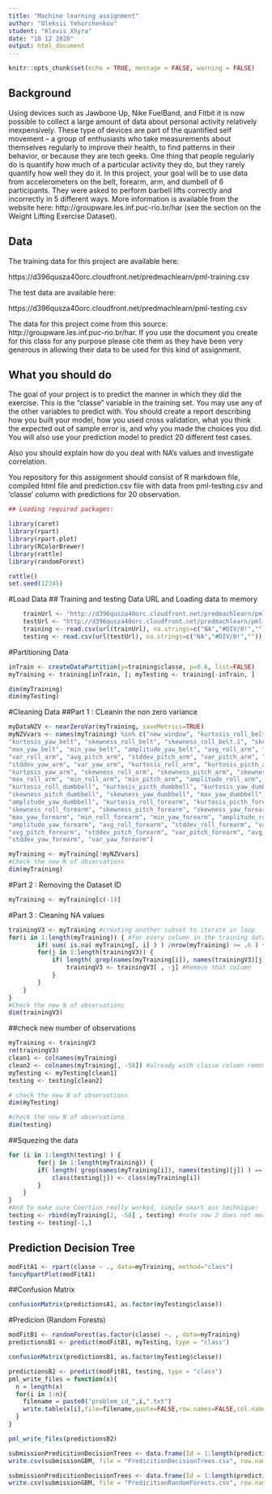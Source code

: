 ```yaml
---
title: "Machine learning assignment"
author: "Oleksii Yehorchenkov"
student: "Klevis Xhyra"
date: "10 12 2020"
output: html_document
---
```


```r
knitr::opts_chunk$set(echo = TRUE, message = FALSE, warning = FALSE)
```

## Background

Using devices such as Jawbone Up, Nike FuelBand, and Fitbit it is now possible to collect a large amount of data about personal activity relatively inexpensively. These type of devices are part of the quantified self movement – a group of enthusiasts who take measurements about themselves regularly to improve their health, to find patterns in their behavior, or because they are tech geeks. One thing that people regularly do is quantify how much of a particular activity they do, but they rarely quantify how well they do it. In this project, your goal will be to use data from accelerometers on the belt, forearm, arm, and dumbell of 6 participants. They were asked to perform barbell lifts correctly and incorrectly in 5 different ways. More information is available from the website here: http://groupware.les.inf.puc-rio.br/har (see the section on the Weight Lifting Exercise Dataset). 

## Data

The training data for this project are available here: 

https://d396qusza40orc.cloudfront.net/predmachlearn/pml-training.csv

The test data are available here:

https://d396qusza40orc.cloudfront.net/predmachlearn/pml-testing.csv

The data for this project come from this source: http://groupware.les.inf.puc-rio.br/har. If you use the document you create for this class for any purpose please cite them as they have been very generous in allowing their data to be used for this kind of assignment. 

## What you should do

The goal of your project is to predict the manner in which they did the exercise. This is the "classe" variable in the training set. You may use any of the other variables to predict with. You should create a report describing how you built your model, how you used cross validation, what you think the expected out of sample error is, and why you made the choices you did. You will also use your prediction model to predict 20 different test cases.

Also you should explain how do you deal with NA's values and investigate correlation.

You repository for this assignment should consist of R markdown file, compiled html file and prediction.csv file with data from pml-testing.csv and 'classe' column with predictions for 20 observation.



```r

## Loading required packages:

library(caret)
library(rpart)
library(rpart.plot)
library(RColorBrewer)
library(rattle)
library(randomForest)

rattle()
set.seed(12345)

```

#Load Data
## Training and testing Data URL and Loading data to memory

```r
    
    trainUrl <- "http://d396qusza40orc.cloudfront.net/predmachlearn/pml-training.csv"
    testUrl <- "http://d396qusza40orc.cloudfront.net/predmachlearn/pml-testing.csv"
    training <- read.csv(url(trainUrl), na.strings=c("NA","#DIV/0!",""))
    testing <- read.csv(url(testUrl), na.strings=c("NA","#DIV/0!",""))

```

#Partitioning Data

```r
inTrain <- createDataPartition(y=training$classe, p=0.6, list=FALSE)
myTraining <- training[inTrain, ]; myTesting <- training[-inTrain, ]

dim(myTraining)
dim(myTesting)
```

#Cleaning Data
##Part 1 : CLeanin the non zero variance

```r

myDataNZV <- nearZeroVar(myTraining, saveMetrics=TRUE)
myNZVvars <- names(myTraining) %in% c("new_window", "kurtosis_roll_belt", "kurtosis_picth_belt",
"kurtosis_yaw_belt", "skewness_roll_belt", "skewness_roll_belt.1", "skewness_yaw_belt",
"max_yaw_belt", "min_yaw_belt", "amplitude_yaw_belt", "avg_roll_arm", "stddev_roll_arm",
"var_roll_arm", "avg_pitch_arm", "stddev_pitch_arm", "var_pitch_arm", "avg_yaw_arm",
"stddev_yaw_arm", "var_yaw_arm", "kurtosis_roll_arm", "kurtosis_picth_arm",
"kurtosis_yaw_arm", "skewness_roll_arm", "skewness_pitch_arm", "skewness_yaw_arm",
"max_roll_arm", "min_roll_arm", "min_pitch_arm", "amplitude_roll_arm", "amplitude_pitch_arm",
"kurtosis_roll_dumbbell", "kurtosis_picth_dumbbell", "kurtosis_yaw_dumbbell", "skewness_roll_dumbbell",
"skewness_pitch_dumbbell", "skewness_yaw_dumbbell", "max_yaw_dumbbell", "min_yaw_dumbbell",
"amplitude_yaw_dumbbell", "kurtosis_roll_forearm", "kurtosis_picth_forearm", "kurtosis_yaw_forearm",
"skewness_roll_forearm", "skewness_pitch_forearm", "skewness_yaw_forearm", "max_roll_forearm",
"max_yaw_forearm", "min_roll_forearm", "min_yaw_forearm", "amplitude_roll_forearm",
"amplitude_yaw_forearm", "avg_roll_forearm", "stddev_roll_forearm", "var_roll_forearm",
"avg_pitch_forearm", "stddev_pitch_forearm", "var_pitch_forearm", "avg_yaw_forearm",
"stddev_yaw_forearm", "var_yaw_forearm")

myTraining <- myTraining[!myNZVvars]
#Check the new N of observations
dim(myTraining)

```
#Part 2 : Removing the Dataset ID

```r
myTraining <- myTraining[c(-1)]
```

#Part 3 : Cleaning NA values
```r
trainingV3 <- myTraining #creating another subset to iterate in loop
for(i in 1:length(myTraining)) { #for every column in the training dataset
        if( sum( is.na( myTraining[, i] ) ) /nrow(myTraining) >= .6 ) { #if n?? NAs > 60% of total observations
        for(j in 1:length(trainingV3)) {
            if( length( grep(names(myTraining[i]), names(trainingV3)[j]) ) ==1)  { #if the columns are the same:
                trainingV3 <- trainingV3[ , -j] #Remove that column
            }   
        } 
    }
}
#Check the new N of observations
dim(trainingV3)

```
##check new number of observations

```r

myTraining <- trainingV3
rm(trainingV3)
clean1 <- colnames(myTraining)
clean2 <- colnames(myTraining[, -58]) #already with classe column removed
myTesting <- myTesting[clean1]
testing <- testing[clean2]
```

```r
# check the new N of observations
dim(myTesting)
```
```r
#check the new N of observations
dim(testing)

```
##Squezing the data

```r
for (i in 1:length(testing) ) {
        for(j in 1:length(myTraining)) {
        if( length( grep(names(myTraining[i]), names(testing)[j]) ) ==1)  {
            class(testing[j]) <- class(myTraining[i])
        }      
    }      
}
#And to make sure Coertion really worked, simple smart ass technique:
testing <- rbind(myTraining[2, -58] , testing) #note row 2 does not mean anything, this will be removed right.. now:
testing <- testing[-1,]

```

## Prediction Decision Tree

```r
modFitA1 <- rpart(classe ~ ., data=myTraining, method="class")
fancyRpartPlot(modFitA1)
```

##Confusion Matrix

```r


confusionMatrix(predictionsA1, as.factor(myTesting$classe))


```

#Predicion (Random Forests)

```r
modFitB1 <- randomForest(as.factor(classe) ~. , data=myTraining)
predictionsB1 <- predict(modFitB1, myTesting, type = "class")

confusionMatrix(predictionsB1, as.factor(myTesting$classe))

predictionsB2 <- predict(modFitB1, testing, type = "class")
pml_write_files = function(x){
  n = length(x)
  for(i in 1:n){
    filename = paste0("problem_id_",i,".txt")
    write.table(x[i],file=filename,quote=FALSE,row.names=FALSE,col.names=FALSE)
  }
}

pml_write_files(predictionsB2)

submissionPredicitionDecisionTrees <- data.frame(Id = 1:length(predictionsB2), predictionsB2)
write.csv(submissionGBM, file = "PredicitionDecisionTrees.csv", row.names = F)

submissionPredicitionDecisionTrees <- data.frame(Id = 1:length(predictionsA1), predictionsA1)
write.csv(submissionGBM, file = "PredicitionRandomForests.csv", row.names = F)

```